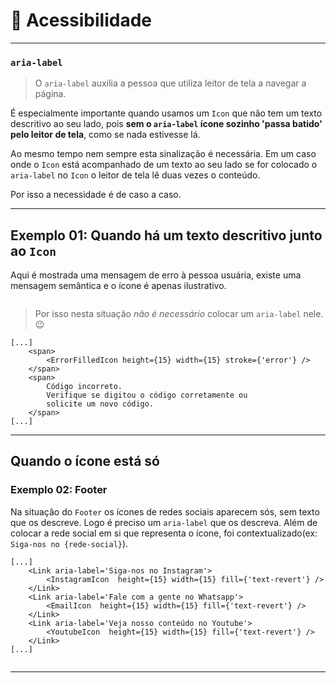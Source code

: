 
<Meta title="Foundations/Icons/🍭 Acessibilidade" />

# 🍭 Acessibilidade

---

### `aria-label`

> O `aria-label` auxilia a pessoa que utiliza leitor de tela a navegar a página.

É especialmente importante quando usamos
um `Icon` que não tem um texto descritivo ao seu lado,
pois **sem o `aria-label` ícone sozinho 'passa batido' pelo leitor de tela**,
como se nada estivesse lá.

Ao mesmo tempo nem sempre esta sinalização é necessária.
Em um caso onde o `Icon` está acompanhado de um texto ao seu lado
se for colocado o `aria-label` no `Icon` o leitor de tela lê duas vezes o conteúdo.

Por isso a necessidade é de caso a caso.

---

## Exemplo 01: Quando há um texto descritivo junto ao `Icon`

Aqui é mostrada uma mensagem de erro à pessoa usuária,
existe uma mensagem semântica e o ícone é apenas ilustrativo.

<Image src={Error} alt="" />

> Por isso nesta situação _não é necessário_ colocar um `aria-label` nele. 😉

```tsx
[...]
    <span>
        <ErrorFilledIcon height={15} width={15} stroke={'error'} />
    </span>
    <span>
        Código incorreto.
        Verifique se digitou o código corretamente ou
        solicite um novo código.
    </span>
[...]
```

---

## Quando o ícone está só

### Exemplo 02: Footer

Na situação do `Footer` os ícones de redes sociais aparecem sós,
sem texto que os descreve.
Logo é preciso um `aria-label` que os descreva.
Além de colocar a rede social em si que representa o ícone, foi contextualizado(ex: `Siga-nos no {rede-social}`).

```tsx
[...]
    <Link aria-label='Siga-nos no Instagram'>
        <InstagramIcon  height={15} width={15} fill={'text-revert'} />
    </Link>
    <Link aria-label='Fale com a gente no Whatsapp'>
        <EmailIcon  height={15} width={15} fill={'text-revert'} />
    </Link>
    <Link aria-label='Veja nosso conteúdo no Youtube'>
        <YoutubeIcon  height={15} width={15} fill={'text-revert'} />
    </Link>
[...]
```

<Image src={Footer} alt="" />

---
